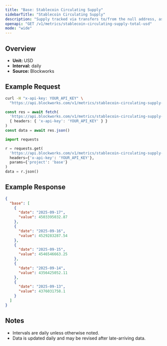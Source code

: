 ```yaml
---
title: "Base: Stablecoin Circulating Supply"
sidebarTitle: "Stablecoin Circulating Supply"
description: "Supply tracked via transfers to/from the null address, as well as distinct issuance and redemption events for supported stablecoins. Circulating supply remove supply held in bridges, token treasuries, and known mint/burn addresses."
openapi: "GET /v1/metrics/stablecoin-circulating-supply-total-usd"
mode: "wide"
---
```


## Overview

- **Unit:** USD
- **Interval:** daily
- **Source:** Blockworks

## Example Request

<CodeGroup>

```bash cURL
curl -H "x-api-key: YOUR_API_KEY" \
  "https://api.blockworks.com/v1/metrics/stablecoin-circulating-supply-total-usd?project=base"
```

```typescript TypeScript
const res = await fetch(
  'https://api.blockworks.com/v1/metrics/stablecoin-circulating-supply-total-usd?project=base',
  { headers: { 'x-api-key': 'YOUR_API_KEY' } }
)
const data = await res.json()
```

```python Python
import requests

r = requests.get(
  'https://api.blockworks.com/v1/metrics/stablecoin-circulating-supply-total-usd',
  headers={'x-api-key': 'YOUR_API_KEY'},
  params={'project': 'base'}
)
data = r.json()
```

</CodeGroup>

## Example Response

```json
{
  "base": [
    {
      "date": "2025-09-17",
      "value": 4503395032.87
    },
    {
      "date": "2025-09-16",
      "value": 4529283287.54
    },
    {
      "date": "2025-09-15",
      "value": 4546546663.25
    },
    {
      "date": "2025-09-14",
      "value": 4356425052.11
    },
    {
      "date": "2025-09-13",
      "value": 4376031758.1
    }
  ]
}
```

## Notes
- Intervals are daily unless otherwise noted.
- Data is updated daily and may be revised after late-arriving data.